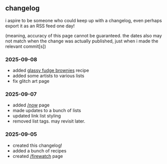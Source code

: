 ## changelog

<section className="content">

i aspire to be someone who could keep up with a changelog, even perhaps export it as an RSS feed one day!

(meaning, accuracy of this page cannot be guaranteed. the dates also may not match when the change was actually published, just when i made the relevant commit[s])

### 2025-09-08

- added [glassy fudge brownies](/recipes/baking/glassy-fudge-brownies) recipe
- added some artists to various lists
- fix glitch art page

### 2025-09-07

- added [/now](/now) page
- made updates to a bunch of lists
- updated link list styling
- removed list tags. may revisit later.

### 2025-09-05

- created this changelog!
- added a bunch of recipes
- created [/firewatch](firewatch) page

</section>
